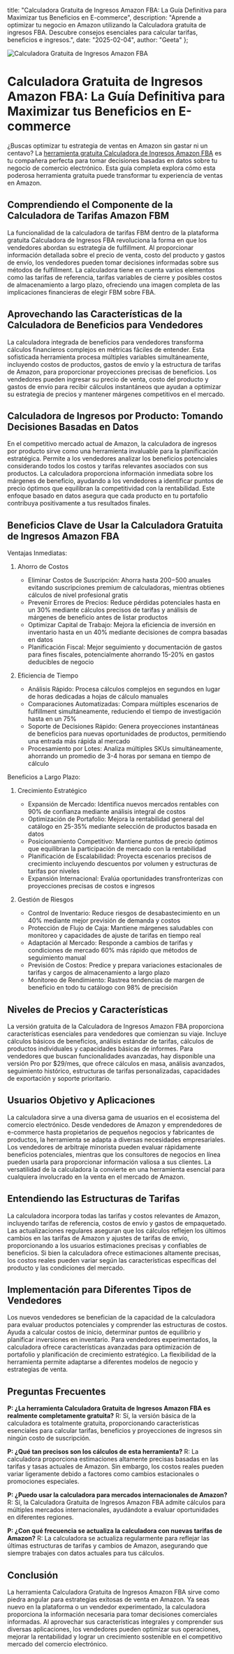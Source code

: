   title: "Calculadora Gratuita de Ingresos Amazon FBA: La Guía Definitiva para Maximizar tus Beneficios en E-commerce",
  description: "Aprende a optimizar tu negocio en Amazon utilizando la Calculadora gratuita de ingresos FBA. Descubre consejos esenciales para calcular tarifas, beneficios e ingresos.",
  date: "2025-02-04",
  author: "Geeta"
};

![Calculadora Gratuita de Ingresos Amazon FBA](/images/blog/amazon-fba--revenue-calculator-free.jpeg)

# Calculadora Gratuita de Ingresos Amazon FBA: La Guía Definitiva para Maximizar tus Beneficios en E-commerce

¿Buscas optimizar tu estrategia de ventas en Amazon sin gastar ni un centavo? La [herramienta gratuita Calculadora de Ingresos Amazon FBA](https://www.revns.com/tools/amazon-fbm-calculator) es tu compañera perfecta para tomar decisiones basadas en datos sobre tu negocio de comercio electrónico. Esta guía completa explora cómo esta poderosa herramienta gratuita puede transformar tu experiencia de ventas en Amazon.

## Comprendiendo el Componente de la Calculadora de Tarifas Amazon FBM

La funcionalidad de la calculadora de tarifas FBM dentro de la plataforma gratuita Calculadora de Ingresos FBA revoluciona la forma en que los vendedores abordan su estrategia de fulfillment. Al proporcionar información detallada sobre el precio de venta, costo del producto y gastos de envío, los vendedores pueden tomar decisiones informadas sobre sus métodos de fulfillment. La calculadora tiene en cuenta varios elementos como las tarifas de referencia, tarifas variables de cierre y posibles costos de almacenamiento a largo plazo, ofreciendo una imagen completa de las implicaciones financieras de elegir FBM sobre FBA.

## Aprovechando las Características de la Calculadora de Beneficios para Vendedores

La calculadora integrada de beneficios para vendedores transforma cálculos financieros complejos en métricas fáciles de entender. Esta sofisticada herramienta procesa múltiples variables simultáneamente, incluyendo costos de productos, gastos de envío y la estructura de tarifas de Amazon, para proporcionar proyecciones precisas de beneficios. Los vendedores pueden ingresar su precio de venta, costo del producto y gastos de envío para recibir cálculos instantáneos que ayudan a optimizar su estrategia de precios y mantener márgenes competitivos en el mercado.

## Calculadora de Ingresos por Producto: Tomando Decisiones Basadas en Datos

En el competitivo mercado actual de Amazon, la calculadora de ingresos por producto sirve como una herramienta invaluable para la planificación estratégica. Permite a los vendedores analizar los beneficios potenciales considerando todos los costos y tarifas relevantes asociados con sus productos. La calculadora proporciona información inmediata sobre los márgenes de beneficio, ayudando a los vendedores a identificar puntos de precio óptimos que equilibran la competitividad con la rentabilidad. Este enfoque basado en datos asegura que cada producto en tu portafolio contribuya positivamente a tus resultados finales.

## Beneficios Clave de Usar la Calculadora Gratuita de Ingresos Amazon FBA

Ventajas Inmediatas:
1. Ahorro de Costos
   - Eliminar Costos de Suscripción: Ahorra hasta $200-$500 anuales evitando suscripciones premium de calculadoras, mientras obtienes cálculos de nivel profesional gratis
   - Prevenir Errores de Precios: Reduce pérdidas potenciales hasta en un 30% mediante cálculos precisos de tarifas y análisis de márgenes de beneficio antes de listar productos
   - Optimizar Capital de Trabajo: Mejora la eficiencia de inversión en inventario hasta en un 40% mediante decisiones de compra basadas en datos
   - Planificación Fiscal: Mejor seguimiento y documentación de gastos para fines fiscales, potencialmente ahorrando 15-20% en gastos deducibles de negocio

2. Eficiencia de Tiempo
   - Análisis Rápido: Procesa cálculos complejos en segundos en lugar de horas dedicadas a hojas de cálculo manuales
   - Comparaciones Automatizadas: Compara múltiples escenarios de fulfillment simultáneamente, reduciendo el tiempo de investigación hasta en un 75%
   - Soporte de Decisiones Rápido: Genera proyecciones instantáneas de beneficios para nuevas oportunidades de productos, permitiendo una entrada más rápida al mercado
   - Procesamiento por Lotes: Analiza múltiples SKUs simultáneamente, ahorrando un promedio de 3-4 horas por semana en tiempo de cálculo

Beneficios a Largo Plazo:
1. Crecimiento Estratégico
   - Expansión de Mercado: Identifica nuevos mercados rentables con 90% de confianza mediante análisis integral de costos
   - Optimización de Portafolio: Mejora la rentabilidad general del catálogo en 25-35% mediante selección de productos basada en datos
   - Posicionamiento Competitivo: Mantiene puntos de precio óptimos que equilibran la participación de mercado con la rentabilidad
   - Planificación de Escalabilidad: Proyecta escenarios precisos de crecimiento incluyendo descuentos por volumen y estructuras de tarifas por niveles
   - Expansión Internacional: Evalúa oportunidades transfronterizas con proyecciones precisas de costos e ingresos

2. Gestión de Riesgos
   - Control de Inventario: Reduce riesgos de desabastecimiento en un 40% mediante mejor previsión de demanda y costos
   - Protección de Flujo de Caja: Mantiene márgenes saludables con monitoreo y capacidades de ajuste de tarifas en tiempo real
   - Adaptación al Mercado: Responde a cambios de tarifas y condiciones de mercado 60% más rápido que métodos de seguimiento manual
   - Previsión de Costos: Predice y prepara variaciones estacionales de tarifas y cargos de almacenamiento a largo plazo
   - Monitoreo de Rendimiento: Rastrea tendencias de margen de beneficio en todo tu catálogo con 98% de precisión

## Niveles de Precios y Características

La versión gratuita de la Calculadora de Ingresos Amazon FBA proporciona características esenciales para vendedores que comienzan su viaje. Incluye cálculos básicos de beneficios, análisis estándar de tarifas, cálculos de productos individuales y capacidades básicas de informes. Para vendedores que buscan funcionalidades avanzadas, hay disponible una versión Pro por $29/mes, que ofrece cálculos en masa, análisis avanzados, seguimiento histórico, estructuras de tarifas personalizadas, capacidades de exportación y soporte prioritario.

## Usuarios Objetivo y Aplicaciones

La calculadora sirve a una diversa gama de usuarios en el ecosistema del comercio electrónico. Desde vendedores de Amazon y emprendedores de e-commerce hasta propietarios de pequeños negocios y fabricantes de productos, la herramienta se adapta a diversas necesidades empresariales. Los vendedores de arbitraje minorista pueden evaluar rápidamente beneficios potenciales, mientras que los consultores de negocios en línea pueden usarla para proporcionar información valiosa a sus clientes. La versatilidad de la calculadora la convierte en una herramienta esencial para cualquiera involucrado en la venta en el mercado de Amazon.

## Entendiendo las Estructuras de Tarifas

La calculadora incorpora todas las tarifas y costos relevantes de Amazon, incluyendo tarifas de referencia, costos de envío y gastos de empaquetado. Las actualizaciones regulares aseguran que los cálculos reflejen los últimos cambios en las tarifas de Amazon y ajustes de tarifas de envío, proporcionando a los usuarios estimaciones precisas y confiables de beneficios. Si bien la calculadora ofrece estimaciones altamente precisas, los costos reales pueden variar según las características específicas del producto y las condiciones del mercado.

## Implementación para Diferentes Tipos de Vendedores

Los nuevos vendedores se benefician de la capacidad de la calculadora para evaluar productos potenciales y comprender las estructuras de costos. Ayuda a calcular costos de inicio, determinar puntos de equilibrio y planificar inversiones en inventario. Para vendedores experimentados, la calculadora ofrece características avanzadas para optimización de portafolio y planificación de crecimiento estratégico. La flexibilidad de la herramienta permite adaptarse a diferentes modelos de negocio y estrategias de venta.

## Preguntas Frecuentes

**P: ¿La herramienta Calculadora Gratuita de Ingresos Amazon FBA es realmente completamente gratuita?**
R: Sí, la versión básica de la calculadora es totalmente gratuita, proporcionando características esenciales para calcular tarifas, beneficios y proyecciones de ingresos sin ningún costo de suscripción.

**P: ¿Qué tan precisos son los cálculos de esta herramienta?**
R: La calculadora proporciona estimaciones altamente precisas basadas en las tarifas y tasas actuales de Amazon. Sin embargo, los costos reales pueden variar ligeramente debido a factores como cambios estacionales o promociones especiales.

**P: ¿Puedo usar la calculadora para mercados internacionales de Amazon?**
R: Sí, la Calculadora Gratuita de Ingresos Amazon FBA admite cálculos para múltiples mercados internacionales, ayudándote a evaluar oportunidades en diferentes regiones.

**P: ¿Con qué frecuencia se actualiza la calculadora con nuevas tarifas de Amazon?**
R: La calculadora se actualiza regularmente para reflejar las últimas estructuras de tarifas y cambios de Amazon, asegurando que siempre trabajes con datos actuales para tus cálculos.

## Conclusión

La herramienta Calculadora Gratuita de Ingresos Amazon FBA sirve como piedra angular para estrategias exitosas de venta en Amazon. Ya seas nuevo en la plataforma o un vendedor experimentado, la calculadora proporciona la información necesaria para tomar decisiones comerciales informadas. Al aprovechar sus características integrales y comprender sus diversas aplicaciones, los vendedores pueden optimizar sus operaciones, mejorar la rentabilidad y lograr un crecimiento sostenible en el competitivo mercado del comercio electrónico.